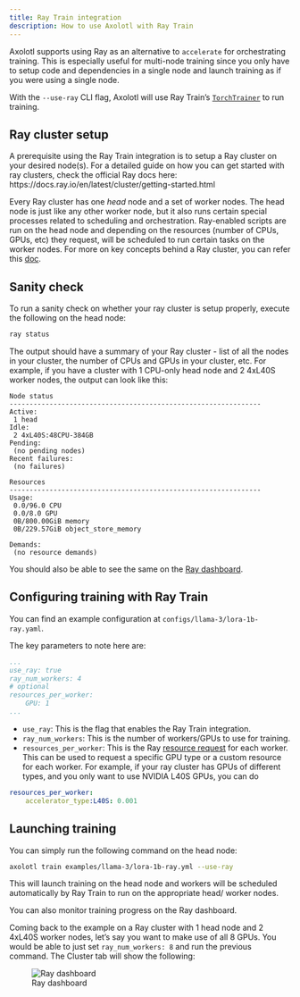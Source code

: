 ```yaml
---
title: Ray Train integration
description: How to use Axolotl with Ray Train
---
```


Axolotl supports using Ray as an alternative to `accelerate` for orchestrating training. This is especially useful for multi-node training since you only have to setup code and dependencies in a single node and launch training as if you were using a single node. 

With the `--use-ray` CLI flag, Axolotl will use Ray Train's [`TorchTrainer`](https://docs.ray.io/en/latest/train/api/doc/ray.train.torch.TorchTrainer.html#ray.train.torch.TorchTrainer) to run training.

## Ray cluster setup

A prerequisite using the Ray Train integration is to setup a Ray cluster on your desired node(s). For a detailed guide on how you can get started with ray clusters, check the official Ray docs here: https://docs.ray.io/en/latest/cluster/getting-started.html 

Every Ray cluster has one _head_ node and a set of worker nodes. The head node is just like any other worker node, but it also runs certain special processes related to scheduling and orchestration. Ray-enabled scripts are run on the head node and depending on the resources (number of CPUs, GPUs, etc) they request, will be scheduled to run certain tasks on the worker nodes. For more on key concepts behind a Ray cluster, you can refer this [doc](https://docs.ray.io/en/latest/cluster/key-concepts.html#cluster-key-concepts). 

## Sanity check

To run a sanity check on whether your ray cluster is setup properly, execute the following on the head node: 

```bash
ray status
```

The output should have a summary of your Ray cluster - list of all the nodes in your cluster, the number of CPUs and GPUs in your cluster, etc. For example, if you have a cluster with 1 CPU-only head node and 2 4xL40S worker nodes, the output can look like this:


```
Node status
---------------------------------------------------------------
Active:
 1 head
Idle:
 2 4xL40S:48CPU-384GB
Pending:
 (no pending nodes)
Recent failures:
 (no failures)

Resources
---------------------------------------------------------------
Usage:
 0.0/96.0 CPU
 0.0/8.0 GPU
 0B/800.00GiB memory
 0B/229.57GiB object_store_memory

Demands:
 (no resource demands)
```

You should also be able to see the same on the [Ray dashboard](https://docs.ray.io/en/latest/ray-observability/getting-started.html). 


## Configuring training with Ray Train

You can find an example configuration at `configs/llama-3/lora-1b-ray.yaml`.

The key parameters to note here are:

```yaml
...
use_ray: true 
ray_num_workers: 4 
# optional
resources_per_worker: 
    GPU: 1
...
```

- `use_ray`: This is the flag that enables the Ray Train integration.
- `ray_num_workers`: This is the number of workers/GPUs to use for training.
- `resources_per_worker`: This is the Ray [resource request](https://docs.ray.io/en/latest/ray-core/scheduling/resources.html) for each worker. This can be used to request a specific GPU type or a custom resource for each worker. For example, if your ray cluster has GPUs of different types, and you only want to use NVIDIA L40S GPUs, you can do 

```yaml
resources_per_worker:
    accelerator_type:L40S: 0.001
```

## Launching training 

You can simply run the following command on the head node: 

```bash 
axolotl train examples/llama-3/lora-1b-ray.yml --use-ray
```

This will launch training on the head node and workers will be scheduled automatically by Ray Train to run on the appropriate head/ worker nodes. 

You can also monitor training progress on the Ray dashboard. 

Coming back to the example on a Ray cluster with 1 head node and 2 4xL40S worker nodes, let's say you want to make use of all 8 GPUs. You would be able to just set `ray_num_workers: 8` and run the previous command. The Cluster tab will show the following: 

![Ray dashboard](./images/ray-cluster-dashboard.png)

